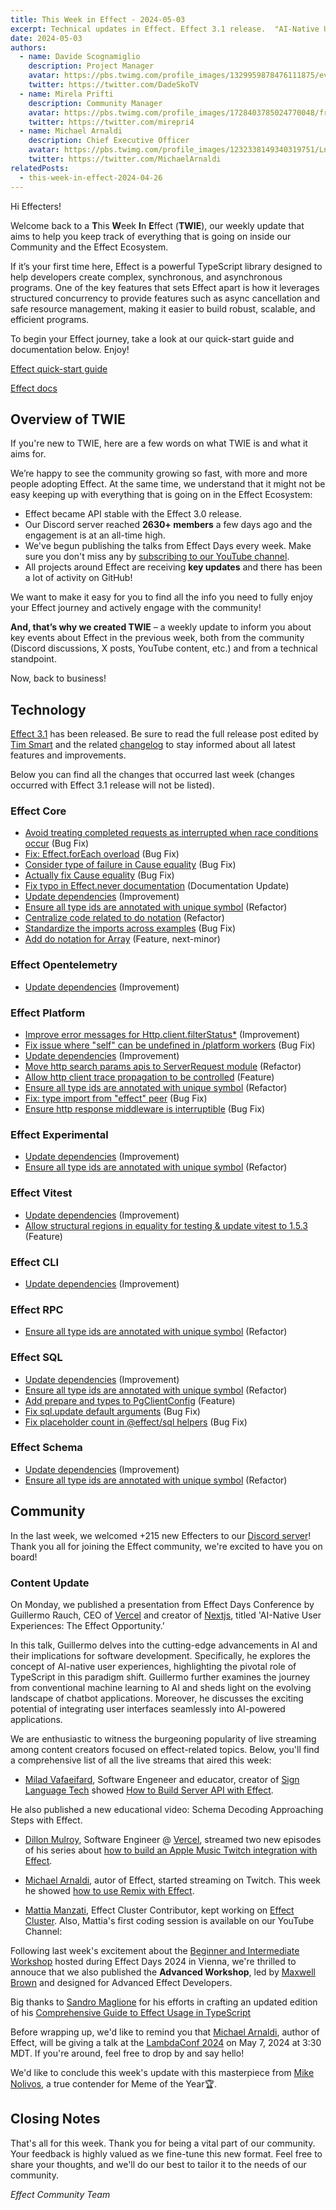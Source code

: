 ```yaml
---
title: This Week in Effect - 2024-05-03
excerpt: Technical updates in Effect. Effect 3.1 release.  "AI-Native User Experiences. The Effect Opportunity." talk by Guillermo Rauch. Effect Advanced workshop by Maxwell Brown.
date: 2024-05-03
authors:
  - name: Davide Scognamiglio
    description: Project Manager
    avatar: https://pbs.twimg.com/profile_images/1329959878476111875/evHG8VX6_400x400.jpg
    twitter: https://twitter.com/DadeSkoTV
  - name: Mirela Prifti
    description: Community Manager
    avatar: https://pbs.twimg.com/profile_images/1728403785024770048/frKphayT_400x400.jpg
    twitter: https://twitter.com/mirepri4
  - name: Michael Arnaldi
    description: Chief Executive Officer
    avatar: https://pbs.twimg.com/profile_images/1232338149340319751/Ln9nNWyk_400x400.jpg
    twitter: https://twitter.com/MichaelArnaldi
relatedPosts:
  - this-week-in-effect-2024-04-26
---
```


Hi Effecters! 

Welcome back to a **T**his **W**eek **I**n **E**ffect (**TWIE**), our weekly update that aims to help you keep track of everything that is going on inside our Community and the Effect Ecosystem.

If it’s your first time here, Effect is a powerful TypeScript library designed to help developers create complex, synchronous, and asynchronous programs. One of the key features that sets Effect apart is how it leverages structured concurrency to provide features such as async cancellation and safe resource management, making it easier to build robust, scalable, and efficient programs.

To begin your Effect journey, take a look at our quick-start guide and documentation below. Enjoy!

[Effect quick-start guide](/docs/quickstart)

[Effect docs](/docs/introduction)

## Overview of TWIE

If you're new to TWIE, here are a few words on what TWIE is and what it aims for.

We’re happy to see the community growing so fast, with more and more people adopting Effect. At the same time, we understand that it might not be easy keeping up with everything that is going on in the Effect Ecosystem:

- Effect became API stable with the Effect 3.0 release.
- Our Discord server reached **2630+ members** a few days ago and the engagement is at an all-time high.
- We've begun publishing the talks from Effect Days every week. Make sure you don't miss any by [subscribing to our YouTube channel](https://www.youtube.com/@effect-ts).
- All projects around Effect are receiving **key updates** and there has been a lot of activity on GitHub!

We want to make it easy for you to find all the info you need to fully enjoy your Effect journey and actively engage with the community!

**And, that’s why we created TWIE** – a weekly update to inform you about key events about Effect in the previous week, both from the community (Discord discussions, X posts, YouTube content, etc.) and from a technical standpoint.

Now, back to business!


## Technology

[Effect 3.1](https://effect.website/blog/effect-3.1) has been released. Be sure to read the full release post edited by [Tim Smart](https://twitter.com/tim_smart) and the related [changelog](https://github.com/Effect-TS/effect/blob/main/packages/effect/CHANGELOG.md) to stay informed about all latest features and improvements.

Below you can find all the changes that occurred last week (changes occurred with Effect 3.1 release will not be listed).

### Effect Core
+ [Avoid treating completed requests as interrupted when race conditions occur](https://github.com/Effect-TS/effect/pull/2637) (Bug Fix)
+ [Fix: Effect.forEach overload](https://github.com/Effect-TS/effect/pull/2640) (Bug Fix)
+ [Consider type of failure in Cause equality](https://github.com/Effect-TS/effect/pull/2653) (Bug Fix)
+ [Actually fix Cause equality](https://github.com/Effect-TS/effect/pull/2654) (Bug Fix)
+ [Fix typo in Effect.never documentation](https://github.com/Effect-TS/effect/pull/2655) (Documentation Update)
+ [Update dependencies](https://github.com/Effect-TS/effect/pull/2656) (Improvement)
+ [Ensure all type ids are annotated with unique symbol](https://github.com/Effect-TS/effect/pull/2679) (Refactor)
+ [Centralize code related to do notation](https://github.com/Effect-TS/effect/pull/2681) (Refactor)
+ [Standardize the imports across examples](https://github.com/Effect-TS/effect/pull/2686) (Bug Fix)
+ [Add do notation for Array](https://github.com/Effect-TS/effect/pull/2678) (Feature, next-minor)
 
### Effect Opentelemetry
+ [Update dependencies](https://github.com/Effect-TS/effect/pull/2656) (Improvement)

### Effect Platform
+ [Improve error messages for Http.client.filterStatus*](https://github.com/Effect-TS/effect/pull/2650) (Improvement)
+ [Fix issue where "self" can be undefined in /platform workers](https://github.com/Effect-TS/effect/pull/2651) (Bug Fix)
+ [Update dependencies](https://github.com/Effect-TS/effect/pull/2656) (Improvement)
+ [Move http search params apis to ServerRequest module](https://github.com/Effect-TS/effect/pull/2669) (Refactor)
+ [Allow http client trace propagation to be controlled](https://github.com/Effect-TS/effect/pull/2672) (Feature)
+ [Ensure all type ids are annotated with unique symbol](https://github.com/Effect-TS/effect/pull/2679) (Refactor)
+ [Fix: type import from "effect" peer](https://github.com/Effect-TS/effect/pull/2648) (Bug Fix)
+ [Ensure http response middleware is interruptible](https://github.com/Effect-TS/effect/pull/2689) (Bug Fix)

### Effect Experimental
+ [Update dependencies](https://github.com/Effect-TS/effect/pull/2656) (Improvement)
+ [Ensure all type ids are annotated with unique symbol](https://github.com/Effect-TS/effect/pull/2679) (Refactor)

### Effect Vitest
+ [Update dependencies](https://github.com/Effect-TS/effect/pull/2656) (Improvement)
+ [Allow structural regions in equality for testing & update vitest to 1.5.3](https://github.com/Effect-TS/effect/pull/2670) (Feature)

### Effect CLI
+ [Update dependencies](https://github.com/Effect-TS/effect/pull/2656) (Improvement)

### Effect RPC
+ [Ensure all type ids are annotated with unique symbol](https://github.com/Effect-TS/effect/pull/2679) (Refactor)

### Effect SQL
+ [Update dependencies](https://github.com/Effect-TS/effect/pull/2656) (Improvement)
+ [Ensure all type ids are annotated with unique symbol](https://github.com/Effect-TS/effect/pull/2679) (Refactor)
+ [Add prepare and types to PgClientConfig](https://github.com/Effect-TS/effect/pull/2683) (Feature)
+ [Fix sql.update default arguments](https://github.com/Effect-TS/effect/pull/2685) (Bug Fix)
+ [Fix placeholder count in @effect/sql helpers](https://github.com/Effect-TS/effect/pull/2684) (Bug Fix)

### Effect Schema
+ [Update dependencies](https://github.com/Effect-TS/effect/pull/2656) (Improvement)
+ [Ensure all type ids are annotated with unique symbol](https://github.com/Effect-TS/effect/pull/2679) (Refactor)


## Community

In the last week, we welcomed +215 new Effecters to our [Discord server](https://discord.gg/effect-ts)! Thank you all for joining the Effect community, we're excited to have you on board!

### Content Update

On Monday, we published a presentation from Effect Days Conference by Guillermo Rauch, CEO of [Vercel](https://vercel.com/) and creator of [Nextjs](https://nextjs.org/), titled 'AI-Native User Experiences: The Effect Opportunity.' 

In this talk, Guillermo delves into the cutting-edge advancements in AI and their implications for software development. Specifically, he explores the concept of AI-native user experiences, highlighting the pivotal role of TypeScript in this paradigm shift. 
Guillermo further examines the journey from conventional machine learning to AI and sheds light on the evolving landscape of chatbot applications. Moreover, he discusses the exciting potential of integrating user interfaces seamlessly into AI-powered applications.

<YouTube url="https://www.youtube.com/embed/tUdSNaaXZRE?si=n4oHIa0ZF5_z9th3" />

We are enthusiastic to witness the burgeoning popularity of live streaming among content creators focused on effect-related topics. Below, you'll find a comprehensive list of all the live streams that aired this week:

+ [Milad Vafaeifard](https://twitter.com/miladvafaeifard), Software Engeneer and educator, creator of [Sign Language Tech](https://www.youtube.com/channel/UCIPaBhc8mQHrt6o0OTuCUXQ) showed [How to Build Server API with Effect](https://www.youtube.com/watch?v=nU_jS2VyxpU).

He also published a new educational video: Schema Decoding Approaching Steps with Effect.
<YouTube url="https://www.youtube.com/embed/DtDf6DUP1-Y?si=jYVqUUd-ohw9DXio" />

+ [Dillon Mulroy](https://twitter.com/dillon_mulroy), Software Engineer @ [Vercel](https://vercel.com), streamed two new episodes of his series about [how to build an Apple Music Twitch integration with Effect](https://www.twitch.tv/dmmulroy/videos).

+ [Michael Arnaldi](https://twitter.com/MichaelArnaldi), autor of Effect, started streaming on Twitch. This week he showed [how to use Remix with Effect](https://www.twitch.tv/videos/2132768293). 

+ [Mattia Manzati](https://twitter.com/MattiaManzati), Effect Cluster Contributor, kept working on [Effect Cluster](https://www.twitch.tv/videos/2135438468).
Also, Mattia's first coding session is available on our YouTube Channel:

<YouTube url="https://www.youtube.com/embed/FMXJYU4Jru4?si=RneSZODG9k9DGOfL" />

Following last week's excitement about the [Beginner and Intermediate Workshop](https://www.youtube.com/watch?v=Lz2J1NBnHK4) hosted during Effect Days 2024 in Vienna, we're thrilled to annouce that we also published the **Advanced Workshop**, led by [Maxwell Brown](https://twitter.com/imax153) and designed for Advanced Effect Developers.

<YouTube url="https://www.youtube.com/embed/7jOD5okJC00?si=YupTVumPUwLubvfR" />

Big thanks to [Sandro Maglione](https://twitter.com/SandroMaglione) for his efforts in crafting an updated edition of his [Comprehensive Guide to Effect Usage in TypeScript](https://www.sandromaglione.com/articles/complete-introduction-to-using-effect-in-typescript)

<Tweet id="1783979630019625325" />

Before wrapping up, we'd like to remind you that [Michael Arnaldi](https://twitter.com/MichaelArnaldi), author of Effect, will be giving a talk at the [LambdaConf 2024](https://www.lambdaconf.us) on May 7, 2024 at 3:30 MDT. If you're around, feel free to drop by and say hello!

<Tweet id="1779419386882752952" />


We'd like to conclude this week's update with this masterpiece from [Mike Nolivos](https://twitter.com/micksabox), a true contender for Meme of the Year🏆.

<Tweet id="1784602558889099264" />

## Closing Notes

That's all for this week. Thank you for being a vital part of our community. Your feedback is highly valued as we fine-tune this new format. Feel free to share your thoughts, and we'll do our best to tailor it to the needs of our community.

_Effect Community Team_

